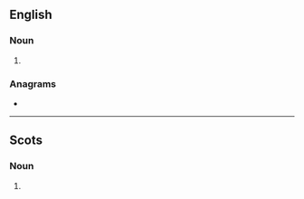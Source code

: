 ==English==

===Noun===
{{head|en|noun form}}

# {{plural of|en|yett}}

===Anagrams===
* {{anagrams|en|a=estty|Setty|testy|tyets}}

----

==Scots==

===Noun===
{{head|sco|noun plural form}}

# {{plural of|sco|yett}}